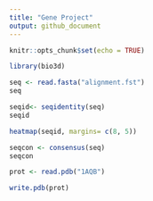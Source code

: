 ```yaml
---
title: "Gene Project"
output: github_document
---
```


```r
knitr::opts_chunk$set(echo = TRUE)
```

```r
library(bio3d)
```

```r
seq <- read.fasta("alignment.fst")
seq
```

```r
seqid<- seqidentity(seq)
seqid
```


```r
heatmap(seqid, margins= c(8, 5))
```

```r
seqcon <- consensus(seq)
seqcon
```

```r
prot <- read.pdb("1AQB")
```

```r
write.pdb(prot)
```



